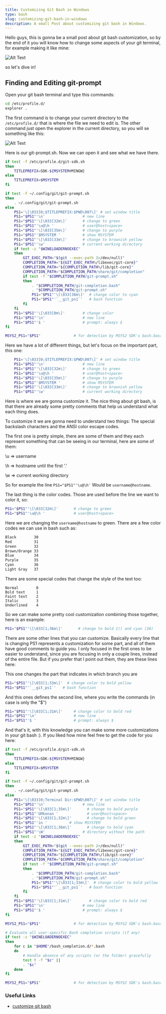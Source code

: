 ```yaml
---
title: Customizing Git Bash in Windows
type: bash
slug: customizing-git-bash-in-windows
description: A small Post about customizing git bash in Windows.
---
```


Hello guys, this is gonna be a small post about git bash customization, so by the end of it you will know how to change some aspects of your git terminal, for example making it like mine:

![Alt Text](https://dev-to-uploads.s3.amazonaws.com/uploads/articles/ht25lmlvuzj46ltnd6br.png)

so let's dive in!

## Finding and Editing git-prompt

Open your git bash terminal and type this commands:

```bash
cd /etc/profile.d/
explorer .
```

The first command is to change your current directory to the `/etc/profile.d/` that is where the file we need to edit is. The other command just open the explorer in the current directory, so you will se something like this:

![Alt Text](https://dev-to-uploads.s3.amazonaws.com/uploads/articles/r50gpsse84pkx3rsuxnq.png)

Here is our git-prompt.sh. Now we can open it and see what we have there.

```sh
if test -f /etc/profile.d/git-sdk.sh
then
	TITLEPREFIX=SDK-${MSYSTEM#MINGW}
else
	TITLEPREFIX=$MSYSTEM
fi

if test -f ~/.config/git/git-prompt.sh
then
	. ~/.config/git/git-prompt.sh
else
	PS1='\[\033]0;$TITLEPREFIX:$PWD\007\]' # set window title
	PS1="$PS1"'\n'                 # new line
	PS1="$PS1"'\[\033[32m\]'       # change to green
	PS1="$PS1"'\u@\h '             # user@host<space>
	PS1="$PS1"'\[\033[35m\]'       # change to purple
	PS1="$PS1"'$MSYSTEM '          # show MSYSTEM
	PS1="$PS1"'\[\033[33m\]'       # change to brownish yellow
	PS1="$PS1"'\w'                 # current working directory
	if test -z "$WINELOADERNOEXEC"
	then
		GIT_EXEC_PATH="$(git --exec-path 2>/dev/null)"
		COMPLETION_PATH="${GIT_EXEC_PATH%/libexec/git-core}"
		COMPLETION_PATH="${COMPLETION_PATH%/lib/git-core}"
		COMPLETION_PATH="$COMPLETION_PATH/share/git/completion"
		if test -f "$COMPLETION_PATH/git-prompt.sh"
		then
			. "$COMPLETION_PATH/git-completion.bash"
			. "$COMPLETION_PATH/git-prompt.sh"
			PS1="$PS1"'\[\033[36m\]'  # change color to cyan
			PS1="$PS1"'`__git_ps1`'   # bash function
		fi
	fi
	PS1="$PS1"'\[\033[0m\]'        # change color
	PS1="$PS1"'\n'                 # new line
	PS1="$PS1"'$ '                 # prompt: always $
fi

MSYS2_PS1="$PS1"               # for detection by MSYS2 SDK's bash.basrc
```

Here we have a lot of different things, but let's focus on the important part, this one:

```sh
	PS1='\[\033]0;$TITLEPREFIX:$PWD\007\]' # set window title
	PS1="$PS1"'\n'                 # new line
	PS1="$PS1"'\[\033[32m\]'       # change to green
	PS1="$PS1"'\u@\h '             # user@host<space>
	PS1="$PS1"'\[\033[35m\]'       # change to purple
	PS1="$PS1"'$MSYSTEM '          # show MSYSTEM
	PS1="$PS1"'\[\033[33m\]'       # change to brownish yellow
	PS1="$PS1"'\w'                 # current working directory
```

Here is where we are gonna customize it. The nice thing about git bash, is that there are already some pretty comments that help us understand what each thing does.

To customize it we are gonna need to understand two things: The special backslash characters and the ANSI color escape codes.

The first one is pretty simple, there are some of them and they each represent something that can be seeing in our terminal, here are some of them:

\u => username

\h => hostname until the first '.'

\w => current working directory

So for example the line `PS1="$PS1"'\u@\h'` Would be `username@hostname`.

The last thing is the color codes. Those are used before the line we want to color it, so:

```sh
PS1="$PS1"'\[\033[32m\]'       # change to green
PS1="$PS1"'\u@\h '             # user@host<space>
```

Here we are changing the `username@hostname` to green. There are a few color codes we can use in bash such as:

```sh
Black        30  
Red          31     
Green        32     
Brown/Orange 33     
Blue         34     
Purple       35     
Cyan         36
Light Gray   37 
```

There are some special codes that change the style of the text too:

```
Normal        0
Bold text     1
Faint text    2
Italic        3
Underlined    4
```

So we can make some pretty cool customization combining those together, here is an example:

```sh
PS1="$PS1"'\[\033[1;36m\]'       # change to bold 1() and cyan (36)
```

There are some other lines that you can customize. Basically every line that is changing PS1 represents a customization for some part, and all of them have good comments to guide you. I only focused in the first ones to be easier to understand, since you are focusing in only a couple lines, instead of the entire file. But if you prefer that I point out them, they are these lines here:

This one changes the part that indicates in which branch you are

```sh
PS1="$PS1"'\[\033[1;33m\]'  # change color to bold yellow
PS1="$PS1"'`__git_ps1`'   # bash function
```

And this ones defines the second line, where you write the commands (in case is only the "$")

```sh
PS1="$PS1"'\[\033[1;31m\]'     # change color to bold red
PS1="$PS1"'\n'                 # new line
PS1="$PS1"'$ '                 # prompt: always $
```

And that's it, with this knowledge you can make some more customizations in your git bash :). If you liked how mine feel free to get the code for you here:

```sh
if test -f /etc/profile.d/git-sdk.sh
then
	TITLEPREFIX=SDK-${MSYSTEM#MINGW}
else
	TITLEPREFIX=$MSYSTEM
fi

if test -f ~/.config/git/git-prompt.sh
then
	. ~/.config/git/git-prompt.sh
else
	PS1='\[\033]0;Terminal Dir:$PWD\007\]' # set window title
	PS1="$PS1"'\n'                 # new line
	PS1="$PS1"'\[\033[1;35m\]'       # change to bold purple
	PS1="$PS1"'GMkonan '             # user@host<space>
	PS1="$PS1"'\[\033[1;32m\]'       # change to bold green
	PS1="$PS1"'in '          # show MSYSTEM
	PS1="$PS1"'\[\033[1;36m\]'       # change to bold cyan
	PS1="$PS1"'\W'                 # directory without the path
	if test -z "$WINELOADERNOEXEC"
	then
		GIT_EXEC_PATH="$(git --exec-path 2>/dev/null)"
		COMPLETION_PATH="${GIT_EXEC_PATH%/libexec/git-core}"
		COMPLETION_PATH="${COMPLETION_PATH%/lib/git-core}"
		COMPLETION_PATH="$COMPLETION_PATH/share/git/completion"
		if test -f "$COMPLETION_PATH/git-prompt.sh"
		then
			. "$COMPLETION_PATH/git-completion.bash"
			. "$COMPLETION_PATH/git-prompt.sh"
			PS1="$PS1"'\[\033[1;33m\]'  # change color to bold yellow
			PS1="$PS1"'`__git_ps1`'   # bash function
		fi
	fi
	PS1="$PS1"'\[\033[1;31m\]'        # change color to bold red
	PS1="$PS1"'\n'                 # new line
	PS1="$PS1"'$ '                 # prompt: always $
fi

MSYS2_PS1="$PS1"               # for detection by MSYS2 SDK's bash.basrc

# Evaluate all user-specific Bash completion scripts (if any)
if test -z "$WINELOADERNOEXEC"
then
	for c in "$HOME"/bash_completion.d/*.bash
	do
		# Handle absence of any scripts (or the folder) gracefully
		test ! -f "$c" ||
		. "$c"
	done
fi

MSYS2_PS1="$PS1"               # for detection by MSYS2 SDK's bash.basrc
```

### Useful Links

- [customize git bash](https://blog.devgenius.io/how-to-customize-the-git-bash-shell-prompt-336f6aefcf3f)